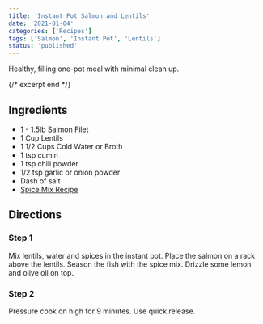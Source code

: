 ```yaml
---
title: 'Instant Pot Salmon and Lentils'
date: '2021-01-04'
categories: ['Recipes']
tags: ['Salmon', 'Instant Pot', 'Lentils']
status: 'published'
---
```


Healthy, filling one-pot meal with minimal clean up.

{/* excerpt end */}

## Ingredients

- 1 - 1.5lb Salmon Filet
- 1 Cup Lentils
- 1 1/2 Cups Cold Water or Broth
- 1 tsp cumin
- 1 tsp chili powder
- 1/2 tsp garlic or onion powder
- Dash of salt
- [Spice Mix Recipe](/recipes/spice-mix)

## Directions

### Step 1

Mix lentils, water and spices in the instant pot. Place the salmon on a rack above the lentils. Season the fish with the spice mix. Drizzle some lemon and olive oil on top.

### Step 2

Pressure cook on high for 9 minutes. Use quick release.
